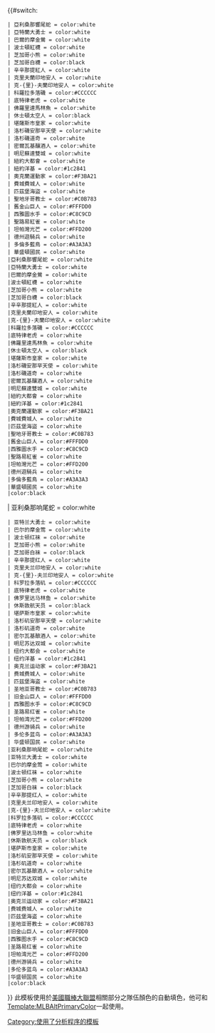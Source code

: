 <includeonly>{{#switch: {{{1}}}
 | 亞利桑那響尾蛇 = color:white
 | 亞特蘭大勇士 = color:white
 | 巴爾的摩金鶯 = color:white
 | 波士頓紅襪 = color:white
 | 芝加哥小熊 = color:white
 | 芝加哥白襪 = color:black
 | 辛辛那提紅人 = color:white
 | 克里夫蘭印地安人 = color:white
 | 克-{里}-夫蘭印地安人 = color:white
 | 科羅拉多落磯 = color:#CCCCCC
 | 底特律老虎 = color:white
 | 佛羅里達馬林魚 = color:white
 | 休士頓太空人 = color:black
 | 堪薩斯市皇家 = color:white
 | 洛杉磯安那罕天使 = color:white
 | 洛杉磯道奇 = color:white
 | 密爾瓦基釀酒人 = color:white
 | 明尼蘇達雙城 = color:white
 | 紐約大都會 = color:white
 | 紐約洋基 = color:#1c2841
 | 奧克蘭運動家 = color:#F3BA21
 | 費城費城人 = color:white
 | 匹茲堡海盜 = color:white
 | 聖地牙哥教士 = color:#C0B783
 | 舊金山巨人 = color:#FFFDD0
 | 西雅圖水手 = color:#C8C9CD
 | 聖路易紅雀 = color:white
 | 坦帕灣光芒 = color:#FFD200
 | 德州遊騎兵 = color:white
 | 多倫多藍鳥 = color:#A3A3A3
 | 華盛頓國民 = color:white
 |亞利桑那響尾蛇 = color:white
 |亞特蘭大勇士 = color:white
 |巴爾的摩金鶯 = color:white
 |波士頓紅襪 = color:white
 |芝加哥小熊 = color:white
 |芝加哥白襪 = color:black
 |辛辛那提紅人 = color:white
 |克里夫蘭印地安人 = color:white
 |克-{里}-夫蘭印地安人 = color:white
 |科羅拉多落磯 = color:#CCCCCC
 |底特律老虎 = color:white
 |佛羅里達馬林魚 = color:white
 |休士頓太空人 = color:black
 |堪薩斯市皇家 = color:white
 |洛杉磯安那罕天使 = color:white
 |洛杉磯道奇 = color:white
 |密爾瓦基釀酒人 = color:white
 |明尼蘇達雙城 = color:white
 |紐約大都會 = color:white
 |紐約洋基 = color:#1c2841
 |奧克蘭運動家 = color:#F3BA21
 |費城費城人 = color:white
 |匹茲堡海盜 = color:white
 |聖地牙哥教士 = color:#C0B783
 |舊金山巨人 = color:#FFFDD0
 |西雅圖水手 = color:#C8C9CD
 |聖路易紅雀 = color:white
 |坦帕灣光芒 = color:#FFD200
 |德州遊騎兵 = color:white
 |多倫多藍鳥 = color:#A3A3A3
 |華盛頓國民 = color:white
 |color:black
| 亚利桑那响尾蛇 = color:white
 | 亚特兰大勇士 = color:white
 | 巴尔的摩金莺 = color:white
 | 波士顿红袜 = color:white
 | 芝加哥小熊 = color:white
 | 芝加哥白袜 = color:black
 | 辛辛那提红人 = color:white
 | 克里夫兰印地安人 = color:white
 | 克-{里}-夫兰印地安人 = color:white
 | 科罗拉多落矶 = color:#CCCCCC
 | 底特律老虎 = color:white
 | 佛罗里达马林鱼 = color:white
 | 休斯敦航天员 = color:black
 | 堪萨斯市皇家 = color:white
 | 洛杉矶安那罕天使 = color:white
 | 洛杉矶道奇 = color:white
 | 密尔瓦基酿酒人 = color:white
 | 明尼苏达双城 = color:white
 | 纽约大都会 = color:white
 | 纽约洋基 = color:#1c2841
 | 奥克兰运动家 = color:#F3BA21
 | 费城费城人 = color:white
 | 匹兹堡海盗 = color:white
 | 圣地亚哥教士 = color:#C0B783
 | 旧金山巨人 = color:#FFFDD0
 | 西雅图水手 = color:#C8C9CD
 | 圣路易红雀 = color:white
 | 坦帕湾光芒 = color:#FFD200
 | 德州游骑兵 = color:white
 | 多伦多蓝鸟 = color:#A3A3A3
 | 华盛顿国民 = color:white
 |亚利桑那响尾蛇 = color:white
 |亚特兰大勇士 = color:white
 |巴尔的摩金莺 = color:white
 |波士顿红袜 = color:white
 |芝加哥小熊 = color:white
 |芝加哥白袜 = color:black
 |辛辛那提红人 = color:white
 |克里夫兰印地安人 = color:white
 |克-{里}-夫兰印地安人 = color:white
 |科罗拉多落矶 = color:#CCCCCC
 |底特律老虎 = color:white
 |佛罗里达马林鱼 = color:white
 |休斯敦航天员 = color:black
 |堪萨斯市皇家 = color:white
 |洛杉矶安那罕天使 = color:white
 |洛杉矶道奇 = color:white
 |密尔瓦基酿酒人 = color:white
 |明尼苏达双城 = color:white
 |纽约大都会 = color:white
 |纽约洋基 = color:#1c2841
 |奥克兰运动家 = color:#F3BA21
 |费城费城人 = color:white
 |匹兹堡海盗 = color:white
 |圣地亚哥教士 = color:#C0B783
 |旧金山巨人 = color:#FFFDD0
 |西雅图水手 = color:#C8C9CD
 |圣路易红雀 = color:white
 |坦帕湾光芒 = color:#FFD200
 |德州游骑兵 = color:white
 |多伦多蓝鸟 = color:#A3A3A3
 |华盛顿国民 = color:white
 |color:black
}}</includeonly><noinclude>
此模板使用於[[美國職棒大聯盟]]相關部分之隊伍顏色的自動填色，他可和[[Template:MLBAltPrimaryColor]]一起使用。



[[Category:使用了分析程序的模板]]
</noinclude>